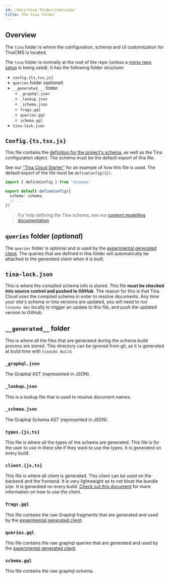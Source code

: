 ```yaml
---
id: /docs/tina-folder/overview/
title: The tina folder
---
```


## Overview

The `tina` folder is where the configuration, schema and UI customization for TinaCMS is located.

The `tina` folder is normally at the root of the repo (unless a [mono repo setup](/docs/tina-cloud/faq/#does-tina-cloud-work-with-monorepos) is being used). It has the following folder structure:

- `config.{ts,tsx,js}`
- `queries` folder (_optional_)
- `__generated___` folder
  - `_graphql.json`
  - `_lookup.json`
  - `_schema.json`
  - `frags.gql`
  - `queries.gql`
  - `schema.gql`
- `tina-lock.json`

## `Config.{ts,tsx,js}`

This file contains the [definition for the project's schema](/docs/schema), as well as the Tina configuration object. The schema must be the default export of this file.

See our ["Tina Cloud Starter"](https://github.com/tinacms/tina-cloud-starter/blob/main/tina/config.ts) for an example of how this file is used. The default export of the file must be `defineConfig({})`.

```ts
import { defineConfig } from 'tinacms'

export default defineConfig({
  schema: schema,
  // ...
})
```

> For help defining the Tina schema, see our [content modelling documentation](/docs/schema/)

## `queries` folder (_optional_)

The `queries` folder is optional and is used by the [experimental generated client](/docs/data-fetching/overview/). The queries that are defined in this folder will automatically be attached to the generated client when it is built.

## `tina-lock.json`

This is where the compiled schema info is stored. This file **must be checked into source control and pushed to GitHub**. The reason for this is that Tina Cloud uses the compiled schema in order to resolve documents. Any time your site's schema or tina versions are updated, you will need to run `tinacms dev` locally to trigger an update to this file, and push the updated version to GitHub.

## `__generated__` folder

This is where all the files that are generated during the schema build process are stored. This directory can be ignored from git, as it is generated at build time with `tinacms build`.

### `_graphql.json`

The Graphql AST (represented in JSON).

### `_lookup.json`

This is a lookup file that is used to resolve document names.

### `_schema.json`

The Graphql Schema AST (represented in JSON).

### `types.{js,ts}`

This file is where all the types of the schema are generated. This file is for the user to use in there site if they want to use the types. It is generated on every build.

### `client.{js,ts}`

This file is where all client is generated. This client can be used on the backend and the frontend. It is very lightweight as to not bloat the bundle size. It is generated on every build. [Check out this document](/docs/data-fetching/overview/) for more information on how to use the client.

### `frags.gql`

This file contains the raw Graphql fragments that are generated and used by the [experimental generated client](/docs/data-fetching/overview/).

### `queries.gql`

This file contains the raw graphql queries that are generated and used by the [experimental generated client](/docs/data-fetching/overview/).

### `schema.gql`

This file contains the raw graphql schema.
